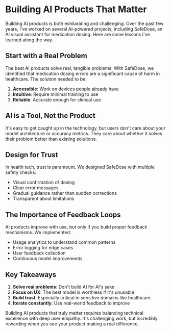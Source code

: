 # Building AI Products That Matter

Building AI products is both exhilarating and challenging. Over the past few years, I've worked on several AI-powered projects, including SafeDose, an AI visual assistant for medication dosing. Here are some lessons I've learned along the way.

## Start with a Real Problem

The best AI products solve real, tangible problems. With SafeDose, we identified that medication dosing errors are a significant cause of harm in healthcare. The solution needed to be:

1. **Accessible**: Work on devices people already have
2. **Intuitive**: Require minimal training to use
3. **Reliable**: Accurate enough for clinical use

## AI is a Tool, Not the Product

It's easy to get caught up in the technology, but users don't care about your model architecture or accuracy metrics. They care about whether it solves their problem better than existing solutions.

## Design for Trust

In health tech, trust is paramount. We designed SafeDose with multiple safety checks:

- Visual confirmation of dosing
- Clear error messages
- Gradual guidance rather than sudden corrections
- Transparent about limitations

## The Importance of Feedback Loops

AI products improve with use, but only if you build proper feedback mechanisms. We implemented:

- Usage analytics to understand common patterns
- Error logging for edge cases
- User feedback collection
- Continuous model improvements

## Key Takeaways

1. **Solve real problems**: Don't build AI for AI's sake
2. **Focus on UX**: The best model is worthless if it's unusable
3. **Build trust**: Especially critical in sensitive domains like healthcare
4. **Iterate constantly**: Use real-world feedback to improve

Building AI products that truly matter requires balancing technical excellence with deep user empathy. It's challenging work, but incredibly rewarding when you see your product making a real difference.
